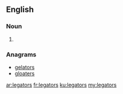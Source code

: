 ==English==

===Noun===
{{head|en|noun plural form}}

# {{plural of|legator|lang=en}}

===Anagrams===
* [[gelators#English|gelators]]
* [[gloaters#English|gloaters]]

[[ar:legators]]
[[fr:legators]]
[[ku:legators]]
[[my:legators]]